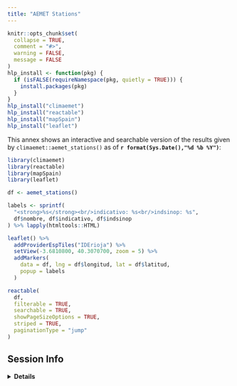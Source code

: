 ---
title: "AEMET Stations"
---

```{r knitropts, include=FALSE}
knitr::opts_chunk$set(
  collapse = TRUE,
  comment = "#>",
  warning = FALSE,
  message = FALSE
)
hlp_install <- function(pkg) {
  if (isFALSE(requireNamespace(pkg, quietly = TRUE))) {
    install.packages(pkg)
  }
}
hlp_install("climaemet")
hlp_install("reactable")
hlp_install("mapSpain")
hlp_install("leaflet")
```

This annex shows an interactive and searchable version of the results given by
`climaemet::aemet_stations()` as of **`r format(Sys.Date(),"%d %b %Y")`**:
```{r leaflet, echo=FALSE}

library(climaemet)
library(reactable)
library(mapSpain)
library(leaflet)

df <- aemet_stations()

labels <- sprintf(
  "<strong>%s</strong><br/>indicativo: %s<br/>indsinop: %s",
  df$nombre, df$indicativo, df$indsinop
) %>% lapply(htmltools::HTML)

leaflet() %>%
  addProviderEspTiles("IDErioja") %>%
  setView(-3.6810800, 40.3070700, zoom = 5) %>%
  addMarkers(
    data = df, lng = df$longitud, lat = df$latitud,
    popup = labels
  )
```


```{r stations, echo=FALSE}


reactable(
  df,
  filterable = TRUE,
  searchable = TRUE,
  showPageSizeOptions = TRUE,
  striped = TRUE,
  paginationType = "jump"
)
```


## Session Info

<details>
  <summary><strong>Details</strong></summary>
```{r session_info, echo=FALSE}
sessionInfo()
```
</details>
